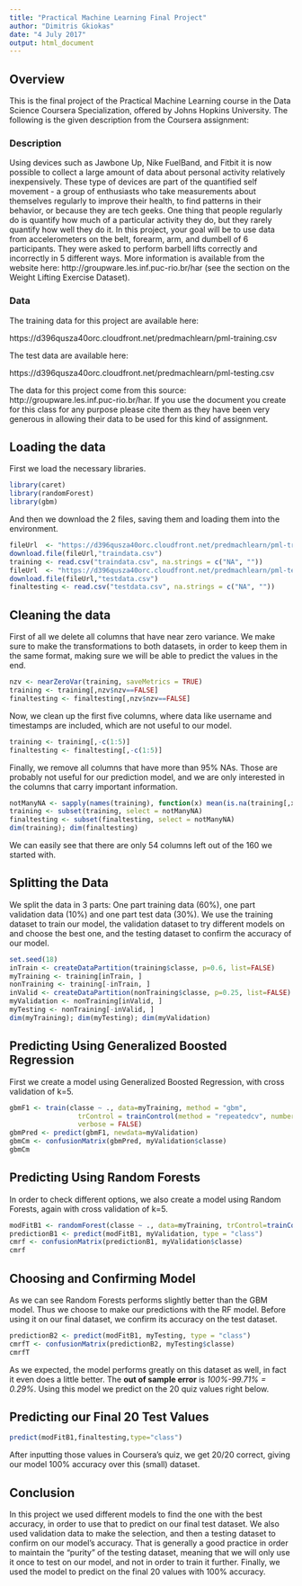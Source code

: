 ```yaml
---
title: "Practical Machine Learning Final Project"
author: "Dimitris Gkiokas"
date: "4 July 2017"
output: html_document
---
```


## Overview

This is the final project of the Practical Machine Learning course in the Data Science Coursera Specialization, offered by Johns Hopkins University. The following is the given description from the Coursera assignment:

### Description

Using devices such as Jawbone Up, Nike FuelBand, and Fitbit it is now possible to collect a large amount of data about personal activity relatively inexpensively. These type of devices are part of the quantified self movement - a group of enthusiasts who take measurements about themselves regularly to improve their health, to find patterns in their behavior, or because they are tech geeks. One thing that people regularly do is quantify how much of a particular activity they do, but they rarely quantify how well they do it. In this project, your goal will be to use data from accelerometers on the belt, forearm, arm, and dumbell of 6 participants. They were asked to perform barbell lifts correctly and incorrectly in 5 different ways. More information is available from the website here: http://groupware.les.inf.puc-rio.br/har (see the section on the Weight Lifting Exercise Dataset). 

### Data

The training data for this project are available here:

https://d396qusza40orc.cloudfront.net/predmachlearn/pml-training.csv

The test data are available here:

https://d396qusza40orc.cloudfront.net/predmachlearn/pml-testing.csv

The data for this project come from this source: http://groupware.les.inf.puc-rio.br/har. If you use the document you create for this class for any purpose please cite them as they have been very generous in allowing their data to be used for this kind of assignment. 

## Loading the data

First we load the necessary libraries.

```r
library(caret)
library(randomForest)
library(gbm)
```

And then we download the 2 files, saving them and loading them into the environment.

```r
fileUrl  <- "https://d396qusza40orc.cloudfront.net/predmachlearn/pml-training.csv"
download.file(fileUrl,"traindata.csv")
training <- read.csv("traindata.csv", na.strings = c("NA", ""))
fileUrl  <- "https://d396qusza40orc.cloudfront.net/predmachlearn/pml-testing.csv"
download.file(fileUrl,"testdata.csv")
finaltesting <- read.csv("testdata.csv", na.strings = c("NA", ""))
```

## Cleaning the data

First of all we delete all columns that have near zero variance. We make sure to make the transformations to both datasets, in order to keep them in the same format, making sure we will be able to predict the values in the end.

```r
nzv <- nearZeroVar(training, saveMetrics = TRUE)
training <- training[,nzv$nzv==FALSE]
finaltesting <- finaltesting[,nzv$nzv==FALSE]
```

Now, we clean up the first five columns, where data like username and timestamps are included, which are not useful to our model.

```r
training <- training[,-c(1:5)]
finaltesting <- finaltesting[,-c(1:5)]
```

Finally, we remove all columns that have more than 95% NAs. Those are probably not useful for our prediction model, and we are only interested in the columns that carry important information.

```r
notManyNA <- sapply(names(training), function(x) mean(is.na(training[,x]))<0.95)
training <- subset(training, select = notManyNA)
finaltesting <- subset(finaltesting, select = notManyNA)
dim(training); dim(finaltesting)
```

We can easily see that there are only 54 columns left out of the 160 we started with.

## Splitting the Data

We split the data in 3 parts: One part training data (60%), one part validation data (10%) and one part test data (30%). We use the training dataset to train our model, the validation dataset to try different models on and choose the best one, and the testing dataset to confirm the accuracy of our model.

```r
set.seed(18)
inTrain <- createDataPartition(training$classe, p=0.6, list=FALSE)
myTraining <- training[inTrain, ]
nonTraining <- training[-inTrain, ]
inValid <- createDataPartition(nonTraining$classe, p=0.25, list=FALSE)
myValidation <- nonTraining[inValid, ]
myTesting <- nonTraining[-inValid, ]
dim(myTraining); dim(myTesting); dim(myValidation)
```

## Predicting Using Generalized Boosted Regression

First we create a model using Generalized Boosted Regression, with cross validation of k=5.

```r
gbmF1 <- train(classe ~ ., data=myTraining, method = "gbm",
                 trControl = trainControl(method = "repeatedcv", number = 5, repeats = 1),
                 verbose = FALSE)
gbmPred <- predict(gbmF1, newdata=myValidation)
gbmCm <- confusionMatrix(gbmPred, myValidation$classe)
gbmCm
```

## Predicting Using Random Forests

In order to check different options, we also create a model using Random Forests, again with cross validation of k=5.

```r
modFitB1 <- randomForest(classe ~ ., data=myTraining, trControl=trainControl(method="cv",number=5))
predictionB1 <- predict(modFitB1, myValidation, type = "class")
cmrf <- confusionMatrix(predictionB1, myValidation$classe)
cmrf
```

## Choosing and Confirming Model

As we can see Random Forests performs slightly better than the GBM model. Thus we choose to make our predictions with the RF model. Before using it on our final dataset, we confirm its accuracy on the test dataset.

```r
predictionB2 <- predict(modFitB1, myTesting, type = "class")
cmrfT <- confusionMatrix(predictionB2, myTesting$classe)
cmrfT
```

As we expected, the model performs greatly on this dataset as well, in fact it even does a little better. The **out of sample error** is *100%-99.71% = 0.29%*.  Using this model we predict on the 20 quiz values right below.

## Predicting our Final 20 Test Values

```r
predict(modFitB1,finaltesting,type="class")
```

After inputting those values in Coursera's quiz, we get 20/20 correct, giving our model 100% accuracy over this (small) dataset.

## Conclusion

In this project we used different models to find the one with the best accuracy, in order to use that to predict on our final test dataset. We also used validation data to make the selection, and then a testing dataset to confirm on our model's accuracy. That is generally a good practice in order to maintain the "purity" of the testing dataset, meaning that we will only use it once to test on our model, and not in order to train it further. Finally, we used the model to predict on the final 20 values with 100% accuracy.

